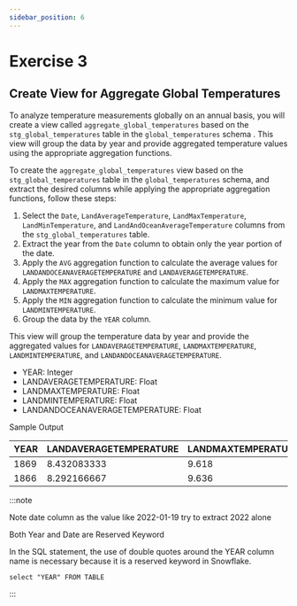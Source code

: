 ```yaml
---
sidebar_position: 6
---
```


# Exercise 3 

## Create View for Aggregate Global Temperatures

To analyze temperature measurements globally on an annual basis, you will create a view called `aggregate_global_temperatures` based on the `stg_global_temperatures` table in the `global_temperatures` schema . This view will group the data by year and provide aggregated temperature values using the appropriate aggregation functions.

To create the `aggregate_global_temperatures` view based on the `stg_global_temperatures` table in the `global_temperatures` schema, and extract the desired columns while applying the appropriate aggregation functions, follow these steps:

1. Select the `Date`, `LandAverageTemperature`, `LandMaxTemperature`, `LandMinTemperature`, and `LandAndOceanAverageTemperature` columns from the `stg_global_temperatures` table.
2. Extract the year from the `Date` column to obtain only the year portion of the date.
3. Apply the `AVG` aggregation function to calculate the average values for `LANDANDOCEANAVERAGETEMPERATURE` and `LANDAVERAGETEMPERATURE`.
4. Apply the `MAX` aggregation function to calculate the maximum value for `LANDMAXTEMPERATURE`.
5. Apply the `MIN` aggregation function to calculate the minimum value for `LANDMINTEMPERATURE`.
6. Group the data by the `YEAR` column.

This view will group the temperature data by year and provide the aggregated values for `LANDAVERAGETEMPERATURE`, `LANDMAXTEMPERATURE`, `LANDMINTEMPERATURE`, and `LANDANDOCEANAVERAGETEMPERATURE`.

- YEAR: Integer
- LANDAVERAGETEMPERATURE: Float
- LANDMAXTEMPERATURE: Float
- LANDMINTEMPERATURE: Float
- LANDANDOCEANAVERAGETEMPERATURE: Float

Sample Output


| YEAR | LANDAVERAGETEMPERATURE | LANDMAXTEMPERATURE | LANDMINTEMPERATURE | LANDANDOCEANAVERAGETEMPERATURE |
|------|-----------------------|--------------------|--------------------|-------------------------------|
| 1869 | 8.432083333           | 9.618              | -0.509             | 15.0655                       |
| 1866 | 8.292166667           | 9.636              | -0.881             | 15.057                        |




:::note

Note date column as the value like 2022-01-19 try to extract 2022 alone

Both Year and Date are Reserved Keyword

In the SQL statement, the use of double quotes around the YEAR column name is necessary because it is a reserved keyword in Snowflake. 

``` select "YEAR" FROM TABLE ```

:::


